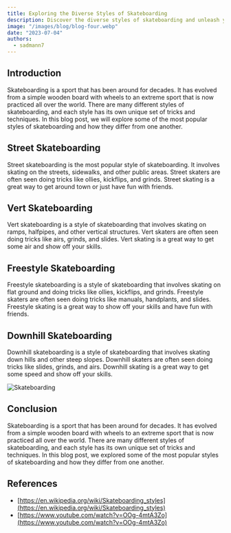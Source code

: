 ```yaml
---
title: Exploring the Diverse Styles of Skateboarding
description: Discover the diverse styles of skateboarding and unleash your creative freedom on wheels.
image: "/images/blog/blog-four.webp"
date: "2023-07-04"
authors:
  - sadmann7
---
```


## Introduction

Skateboarding is a sport that has been around for decades. It has evolved from a simple wooden board with wheels to an extreme sport that is now practiced all over the world. There are many different styles of skateboarding, and each style has its own unique set of tricks and techniques. In this blog post, we will explore some of the most popular styles of skateboarding and how they differ from one another.

## Street Skateboarding

Street skateboarding is the most popular style of skateboarding. It involves skating on the streets, sidewalks, and other public areas. Street skaters are often seen doing tricks like ollies, kickflips, and grinds. Street skating is a great way to get around town or just have fun with friends.

## Vert Skateboarding

Vert skateboarding is a style of skateboarding that involves skating on ramps, halfpipes, and other vertical structures. Vert skaters are often seen doing tricks like airs, grinds, and slides. Vert skating is a great way to get some air and show off your skills.

## Freestyle Skateboarding

Freestyle skateboarding is a style of skateboarding that involves skating on flat ground and doing tricks like ollies, kickflips, and grinds. Freestyle skaters are often seen doing tricks like manuals, handplants, and slides. Freestyle skating is a great way to show off your skills and have fun with friends.

## Downhill Skateboarding

Downhill skateboarding is a style of skateboarding that involves skating down hills and other steep slopes. Downhill skaters are often seen doing tricks like slides, grinds, and airs. Downhill skating is a great way to get some speed and show off your skills.

<Image
  src="/images/blog/blog-three.webp"
  alt="Skateboarding"
  width={718}
  height={404}
/>

## Conclusion

Skateboarding is a sport that has been around for decades. It has evolved from a simple wooden board with wheels to an extreme sport that is now practiced all over the world. There are many different styles of skateboarding, and each style has its own unique set of tricks and techniques. In this blog post, we explored some of the most popular styles of skateboarding and how they differ from one another.

## References

- [https://en.wikipedia.org/wiki/Skateboarding_styles](https://en.wikipedia.org/wiki/Skateboarding_styles)
- [https://www.youtube.com/watch?v=OOg-4mtA3Zo](https://www.youtube.com/watch?v=OOg-4mtA3Zo)
